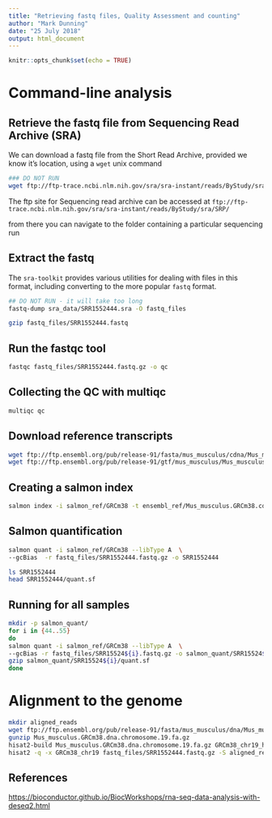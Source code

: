 ```yaml
---
title: "Retrieving fastq files, Quality Assessment and counting"
author: "Mark Dunning"
date: "25 July 2018"
output: html_document
---
```


```r
knitr::opts_chunk$set(echo = TRUE)
```

# Command-line analysis


## Retrieve the fastq file from Sequencing Read Archive (SRA)

We can download a fastq file from the Short Read Archive, provided we know it's location, using a `wget` unix command

```bash

### DO NOT RUN
wget ftp://ftp-trace.ncbi.nlm.nih.gov/sra/sra-instant/reads/ByStudy/sra/SRP/SRP045/SRP045534/SRR1552444/SRR1552444.sra -P sra_data/
```


The ftp site for Sequencing read archive can be accessed at `ftp://ftp-trace.ncbi.nlm.nih.gov/sra/sra-instant/reads/ByStudy/sra/SRP/`

from there you can navigate to the folder containing a particular sequencing run


## Extract the fastq

The `sra-toolkit` provides various utilities for dealing with files in this format, including converting to the more popular `fastq` format.

```bash
## DO NOT RUN - it will take too long
fastq-dump sra_data/SRR1552444.sra -O fastq_files
```

```bash
gzip fastq_files/SRR1552444.fastq
```


## Run the fastqc tool

```bash
fastqc fastq_files/SRR1552444.fastq.gz -o qc
```


## Collecting the QC with multiqc


```bash
multiqc qc
```


## Download reference transcripts

```bash
wget ftp://ftp.ensembl.org/pub/release-91/fasta/mus_musculus/cdna/Mus_musculus.GRCm38.cdna.all.fa.gz -P ensembl_ref/
wget ftp://ftp.ensembl.org/pub/release-91/gtf/mus_musculus/Mus_musculus.GRCm38.91.chr.gtf.gz -P ensembl_ref

```

## Creating a salmon index

```bash
salmon index -i salmon_ref/GRCm38 -t ensembl_ref/Mus_musculus.GRCm38.cdna.all.fa.gz
```

## Salmon quantification

```bash
salmon quant -i salmon_ref/GRCm38 --libType A  \
--gcBias  -r fastq_files/SRR1552444.fastq.gz -o SRR1552444

```

```bash
ls SRR1552444
head SRR1552444/quant.sf

```


## Running for all samples

```bash
mkdir -p salmon_quant/
for i in {44..55}
do
salmon quant -i salmon_ref/GRCm38 --libType A  \
--gcBias -r fastq_files/SRR15524${i}.fastq.gz -o salmon_quant/SRR15524${i}
gzip salmon_quant/SRR15524${i}/quant.sf
done

```


# Alignment to the genome

```bash
mkdir aligned_reads
wget ftp://ftp.ensembl.org/pub/release-91/fasta/mus_musculus/dna/Mus_musculus.GRCm38.dna.chromosome.19.fa.gz
gunzip Mus_musculus.GRCm38.dna.chromosome.19.fa.gz
hisat2-build Mus_musculus.GRCm38.dna.chromosome.19.fa.gz GRCm38_chr19_hisat
hisat2 -q -x GRCm38_chr19 fastq_files/SRR1552444.fastq.gz -S aligned_reads/SRR1552444.sam


```


## References

[https://bioconductor.github.io/BiocWorkshops/rna-seq-data-analysis-with-deseq2.html](DESeq2 tutorial from Bioconductor 2018 conference)

